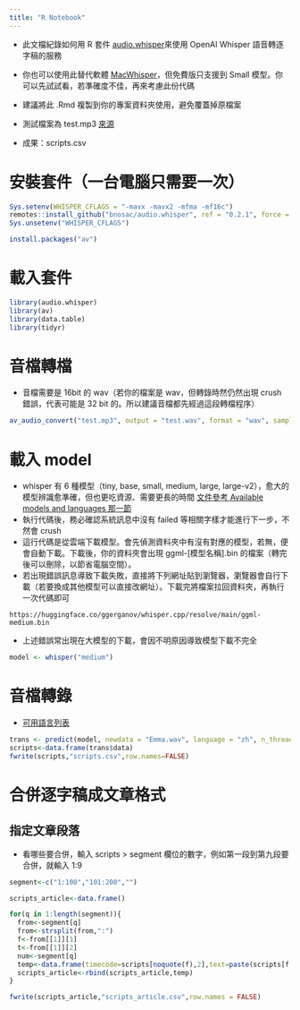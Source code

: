 ```yaml
---
title: "R Notebook"
---
```

* 此文檔紀錄如何用 R 套件 [audio.whisper](https://github.com/bnosac/audio.whisper)來使用 OpenAI Whisper 語音轉逐字稿的服務
* 你也可以使用此替代軟體 [MacWhisper](https://goodsnooze.gumroad.com/l/macwhisper)，但免費版只支援到 Small 模型。你可以先試試看，若準確度不佳，再來考慮此份代碼
* 建議將此 .Rmd 複製到你的專案資料夾使用，避免覆蓋掉原檔案


* 測試檔案為 test.mp3 [來源](https://www.youtube.com/watch?v=GwtqSt8UqSo)
* 成果：scripts.csv

# 安裝套件（一台電腦只需要一次）
```r
Sys.setenv(WHISPER_CFLAGS = "-mavx -mavx2 -mfma -mf16c")
remotes::install_github("bnosac/audio.whisper", ref = "0.2.1", force = TRUE)
Sys.unsetenv("WHISPER_CFLAGS")

install.packages("av")
```

# 載入套件
```r
library(audio.whisper)
library(av)
library(data.table)
library(tidyr)
```

# 音檔轉檔
* 音檔需要是 16bit 的 wav（若你的檔案是 wav，但轉錄時然仍然出現 crush 錯誤，代表可能是 32 bit 的。所以建議音檔都先經過這段轉檔程序）
```r
av_audio_convert("test.mp3", output = "test.wav", format = "wav", sample_rate = 16000)
```

# 載入 model
* whisper 有 6 種模型（tiny, base, small, medium, large, large-v2），愈大的模型辨識愈準確，但也更吃資源、需要更長的時間 [文件參考 Available models and languages 那一節](https://github.com/openai/whisper/blob/main/README.md)
* 執行代碼後，務必確認系統訊息中沒有 failed 等相關字樣才能進行下一步，不然會 crush
* 這行代碼是從雲端下載模型。會先偵測資料夾中有沒有對應的模型，若無，便會自動下載。下載後，你的資料夾會出現 ggml-[模型名稱].bin 的檔案（轉完後可以刪除，以節省電腦空間）。
* 若出現錯誤訊息導致下載失敗，直接將下列網址貼到瀏覽器，瀏覽器會自行下載（若要換成其他模型可以直接改網址）。下載完將檔案拉回資料夾，再執行一次代碼即可
```
https://huggingface.co/ggerganov/whisper.cpp/resolve/main/ggml-medium.bin
```
* 上述錯誤常出現在大模型的下載，會因不明原因導致模型下載不完全
```r
model <- whisper("medium")
```

# 音檔轉錄
* [可用語言列表](https://github.com/openai/whisper/blob/main/whisper/tokenizer.py)
```r
trans <- predict(model, newdata = "Emma.wav", language = "zh", n_threads = 2)
scripts<-data.frame(trans$data)
fwrite(scripts,"scripts.csv",row.names=FALSE)
```

# 合併逐字稿成文章格式
## 指定文章段落
* 看哪些要合併，輸入 scripts > segment 欄位的數字，例如第一段到第九段要合併，就輸入 1:9
```r
segment<-c("1:100","101:200","")
```

```r
scripts_article<-data.frame()

for(q in 1:length(segment)){
  from<-segment[q]
  from<-strsplit(from,":")
  f<-from[[1]][1]
  t<-from[[1]][2]
  num<-segment[q]
  temp<-data.frame(timecode=scripts[noquote(f),2],text=paste(scripts[f:t,4],collapse = " "))
  scripts_article<-rbind(scripts_article,temp)
}

fwrite(scripts_article,"scripts_article.csv",row.names = FALSE)
```


